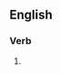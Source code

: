 ==English==

===Verb===
{{head|en|present participle}}

# {{present participle of|haplotype|lang=en|nocat=1}}
